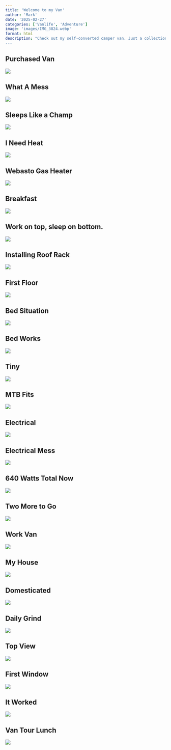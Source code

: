```yaml
---
title: 'Welcome to my Van'
author: 'Mark'
date: '2025-02-27'
categories: ['Vanlife', 'Adventure']
image: 'images/IMG_3824.webp'
format: html
description: "Check out my self-converted camper van. Just a collection of photos, but they tell the whole story.  
---
```


## Purchased Van

![](images/IMG_3824.webp)

## What A Mess

![](images/IMG_4029.webp)

## Sleeps Like a Champ

![](images/IMG_4038.webp)

## I Need Heat

![](images/IMG_4233.webp)

## Webasto Gas Heater

![](images/IMG_4245.webp)

## Breakfast

![](images/IMG_4264.webp)

## Work on top, sleep on bottom.

![](images/IMG_4286.webp)

## Installing Roof Rack

![](images/IMG_4361.webp)

## First Floor

![](images/IMG_4402.webp)

## Bed Situation

![](images/IMG_4403.webp)

## Bed Works

![](images/IMG_4413.webp)

## Tiny

![](images/IMG_4486.webp)

## MTB Fits

![](images/IMG_4493.webp)

## Electrical

![](images/IMG_4510.webp)

## Electrical Mess

![](images/IMG_4525.webp)

## 640 Watts Total Now

![](images/IMG_4761.webp)

## Two More to Go

![](images/IMG_4762.webp)

## Work Van

![](images/IMG_4764.webp)

## My House

![](images/IMG_4769.webp)

## Domesticated

![](images/IMG_4770.webp)

## Daily Grind

![](images/IMG_5065.webp)

## Top View

![](images/IMG_5512.webp)

## First Window

![](images/IMG_5701.webp)

## It Worked

![](images/IMG_5703.webp)

## Van Tour Lunch

![](images/Van%20Tour%20Lunch.webp)
